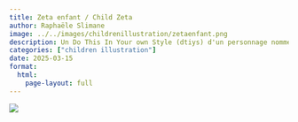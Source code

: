 ```yaml
---
title: Zeta enfant / Child Zeta
author: Raphaële Slimane
image: ../../images/childrenillustration/zetaenfant.png
description: Un Do This In Your own Style (dtiys) d'un personnage nommé Zeta / A DTIYS of a character named Zeta
categories: ["children illustration"]
date: 2025-03-15
format:
  html:
    page-layout: full
---
```


![](../../images/childrenillustration/zetaenfant.png)

